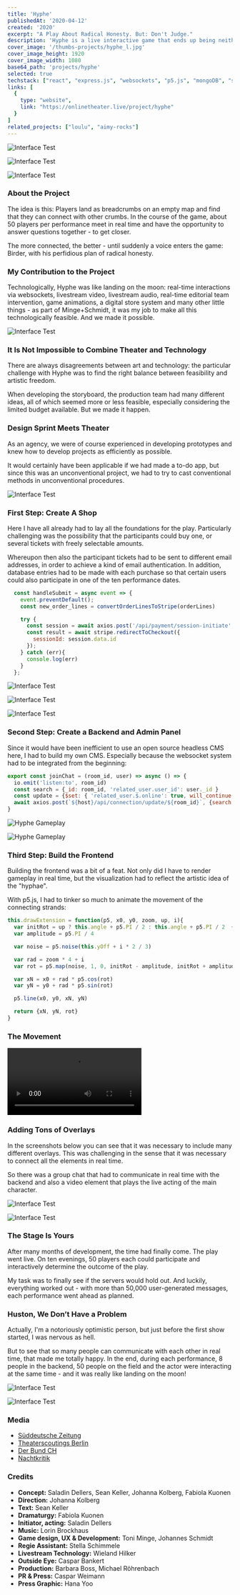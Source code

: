 ```yaml
---
title: 'Hyphe'
publishedAt: '2020-04-12'
created: '2020'
excerpt: "A Play About Radical Honesty. But: Don't Judge."
description: 'Hyphe is a live interactive game that ends up being neither a play nor a computer game - an artistic attempt to exaggerate digital principles of togetherness to create a world that survives through compassion, support and community. '
cover_image: '/thumbs-projects/hyphe_l.jpg'
cover_image_height: 1920
cover_image_width: 1080
base64_path: 'projects/hyphe'
selected: true
techstack: ["react", "express.js", "websockets", "p5.js", "mongoDB", "stripe SDK", "mailgun"]
links: [
  {
    type: "website",
    link: "https://onlinetheater.live/project/hyphe"
  }
]
related_projects: ["loulu", "aimy-rocks"]
---
```


![Interface Test](/projects/hyphe/hyphe-01-intro.jpg)

![Interface Test](/projects/hyphe/hyphe-02-intro.jpg "")

![Interface Test](/projects/hyphe/hyphe-03-intro.jpg "")

<section className="project-section">

### About the Project
The idea is this: Players land as breadcrumbs on an empty map and find that they can connect with other crumbs. In the course of the game, about 50 players per performance meet in real time and have the opportunity to answer questions together - to get closer.

The more connected, the better - until suddenly a voice enters the game: Birder, with his perfidious plan of radical honesty.

### My Contribution to the Project
Technologically, Hyphe was like landing on the moon: real-time interactions via websockets, livestream video, livestream audio, real-time editorial team intervention, game animations, a digital store system and many other little things - as part of Minge+Schmidt, it was my job to make all this technologically feasible. And we made it possible.


</section>

![Interface Test](/projects/hyphe/hyphe-06-dev.jpg "The Production Team and I while discussing ideas./1920/1920")

<section className="project-section">

### It Is Not Impossible to Combine Theater and Technology
There are always disagreements between art and technology: the particular challenge with Hyphe was to find the right balance between feasibility and artistic freedom.

When developing the storyboard, the production team had many different ideas, all of which seemed more or less feasible, especially considering the limited budget available. But we made it happen.

### Design Sprint Meets Theater
As an agency, we were of course experienced in developing prototypes and knew how to develop projects as efficiently as possible.

It would certainly have been applicable if we had made a to-do app, but since this was an unconventional project, we had to try to cast conventional methods in unconventional procedures.

</section>


![Interface Test](/projects/hyphe/hyphe-12-shop.jpg "Dashboard/1288/1459")

<section className="project-section">

### First Step: Create A Shop
Here I have all already had to lay all the foundations for the play. Particularly challenging was the possibility that the participants could buy one, or several tickets with freely selectable amounts.

Whereupon then also the participant tickets had to be sent to different email addresses, in order to achieve a kind of email authentication. In addition, database entries had to be made with each purchase so that certain users could also participate in one of the ten performance dates.


```jsx
  const handleSubmit = async event => {
    event.preventDefault();
    const new_order_lines = convertOrderLinesToStripe(orderLines)

    try {
      const session = await axios.post('/api/payment/session-initiate', new_order_lines)
      const result = await stripe.redirectToCheckout({
        sessionId: session.data.id
      });
    } catch (err){
      console.log(err)
    }
  };
```

</section>


![Interface Test](/projects/hyphe/hyphe-07-dashboard.jpg "Admin Panel: Game Controller/1920/1200")

![Interface Test](/projects/hyphe/hyphe-08-dashboard.jpg "Admin Panel: Shop Overview/1920/1200")

![Interface Test](/projects/hyphe/hyphe-09-dashboard.jpg "Admin Panel: User Management/1920/1200")

<section className="project-section">

### Second Step: Create a Backend and Admin Panel
Since it would have been inefficient to use an open source headless CMS here, I had to build my own CMS. Especially because the websocket system had to be integrated from the beginning:

```jsx
export const joinChat = (room_id, user) => async () => {
  io.emit('listen:to', room_id)
  const search = {_id: room_id, 'related_user.user_id': user._id }
  const update = {$set: { 'related_user.$.online': true, will_continue: [] }}
  await axios.post(`${host}/api/connection/update/${room_id}`, {search: search, update: update})
}
```

</section>


![Hyphe Gameplay](/projects/hyphe/hyphe-04-gameplay.jpg "Gameplay/1920/1200")

![Hyphe Gameplay](/projects/hyphe/hyphe-05-gameplay.jpg "A conversation between two players/1920/1200")

<section className="project-section">

### Third Step: Build the Frontend

Building the frontend was a bit of a feat. Not only did I have to render gameplay in real time, but the visualization had to reflect the artistic idea of the "hyphae".

With p5.js, I had to tinker so much to animate the movement of the connecting strands:

```jsx
this.drawExtension = function(p5, x0, y0, zoom, up, i){
  var initRot = up ? this.angle + p5.PI / 2 : this.angle + p5.PI / 2  + p5.PI
  var amplitude = p5.PI / 4

  var noise = p5.noise(this.yOff + i * 2 / 3)

  var rad = zoom * 4 + i
  var rot = p5.map(noise, 1, 0, initRot - amplitude, initRot + amplitude)

  var xN = x0 + rad * p5.cos(rot)
  var yN = y0 + rad * p5.sin(rot)

  p5.line(x0, y0, xN, yN)

  return {xN, yN, rot}
}
```

### The Movement

![Interface Test](/projects/hyphe/hyphe-00-screen.mp4)

### Adding Tons of Overlays
In the screenshots below you can see that it was necessary to include many different overlays. This was challenging in the sense that it was necessary to connect all the elements in real time.

So there was a group chat that had to communicate in real time with the backend and also a video element that plays the live acting of the main character.

</section>


![Interface Test](/projects/hyphe/hyphe-10-game.jpg "The live performance of the main actor/1920/1200")

![Interface Test](/projects/hyphe/hyphe-11-game.jpg "The beginning of the game: players can connect in real time/1920/1200")

<section className="project-section">

### The Stage Is Yours
After many months of development, the time had finally come. The play went live. On ten evenings, 50 players each could participate and interactively determine the outcome of the play.

My task was to finally see if the servers would hold out. And luckily, everything worked out - with more than 50,000 user-generated messages, each performance went ahead as planned.

### Huston, We Don’t Have a Problem
Actually, I'm a notoriously optimistic person, but just before the first show started, I was nervous as hell.

But to see that so many people can communicate with each other in real time, that made me totally happy.  In the end, during each performance, 8 people in the backend, 50 people on the field and the actor were interacting at the same time - and it was really like landing on the moon!

</section>

![Interface Test](/projects/hyphe/hyphe-12-admin.jpg "The crew at the premiere: With the Admin Panel they could intervene in the game./1920/1080")

![Interface Test](/projects/hyphe/hyphe-13-dev.jpg "Me, controlling everything./1920/1080")

<section className="project-section">

### Media
- [Süddeutsche Zeitung](https://www.sueddeutsche.de/kultur/online-theater-seid-wie-die-pilze-1.4882285)
- [Theaterscoutings Berlin](https://www.theaterscoutings-berlin.de/programm/event/nachgespraechsformat_sichtweisheiten_digital_zu_hyphe_dont_judge_1468/)
- [Der Bund CH](https://www.derbund.ch/wer-faengt-meine-sporen-191210460094)
- [Nachtkritik](https://nachtkritik.de/index.php?option=com_content&view=article&id=18361:intime-raeume-wie-das-netztheater-den-zuschauer-fuer-sich-entdeckt&catid=53&Itemid=60)

### Credits
- **Concept:** Saladin Dellers, Sean Keller, Johanna Kolberg, Fabiola Kuonen
- **Direction:** Johanna Kolberg
- **Text:** Sean Keller
- **Dramaturgy:** Fabiola Kuonen
- **Initiator, acting:** Saladin Dellers
- **Music:** Lorin Brockhaus
- **Game design, UX & Development:** Toni Minge, Johannes Schmidt
- **Regie Assistant:** Stella Schimmele
- **Livestream Technology:** Wieland Hilker
- **Outside Eye:** Caspar Bankert
- **Production:** Barbara Boss, Michael Röhrenbach
- **PR & Press:** Caspar Weimann
- **Press Graphic:** Hana Yoo
</section>
